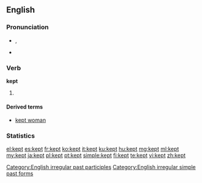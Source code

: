 ==English==

===Pronunciation===
* {{IPA|/ˈkɛpt/}}, {{SAMPA|/"kEpt/}}
* {{audio|en-us-kept.ogg|Audio (US)}}
*: {{rhymes|ɛpt}}

===Verb===
'''kept'''

# {{past of|[[keep]]}}

====Derived terms====
*[[kept woman]]

===Statistics===
{{rank|fire|lost|human|381|kept|business|mean|manner}}

[[Category:English irregular past participles]]
[[Category:English irregular simple past forms]]

[[el:kept]]
[[es:kept]]
[[fr:kept]]
[[ko:kept]]
[[it:kept]]
[[ku:kept]]
[[hu:kept]]
[[mg:kept]]
[[ml:kept]]
[[my:kept]]
[[ja:kept]]
[[pl:kept]]
[[pt:kept]]
[[simple:kept]]
[[fi:kept]]
[[te:kept]]
[[vi:kept]]
[[zh:kept]]